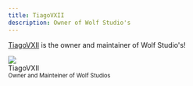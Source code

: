 ```yaml
---
title: TiagoVXII
description: Owner of Wolf Studio's
---
```


[TiagoVXII](https://github.com/TiagoVXII) is the owner and maintainer of Wolf Studio's!

<div class="avatar">
  <img
    className="avatar__photo avatar_photo--xl"
    src="https://avatars.githubusercontent.com/u/93576144?v=4" />
  <div class="avatar_intro">
    <div class="avatar__name">TiagoVXII</div>
    <small class="avatar_subtitle">
      Owner and Mainteiner of Wolf Studios
    </small>
  </div>
</div>